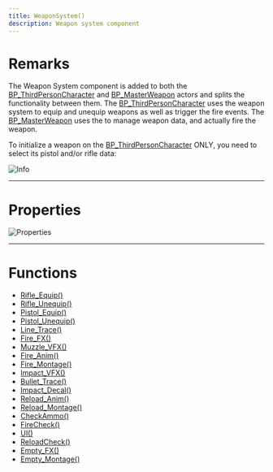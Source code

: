 ```yaml
---
title: WeaponSystem()
description: Weapon system component
---
```


# Remarks

The Weapon System component is added to both the [BP_ThirdPersonCharacter](/classes/BP_ThirdPersonCharacter) and [BP_MasterWeapon](classes/BP_MasterWeapon) actors and splits the functionality between them. The [BP_ThirdPersonCharacter](/classes/BP_ThirdPersonCharacter) uses the weapon system to equip and unequip weapons as well as trigger the fire events. The [BP_MasterWeapon](/classes/BP_MasterWeapon) uses the to manage weapon data, and actually fire the weapon.

To initialize a weapon on the [BP_ThirdPersonCharacter](/classes/BP_ThirdPersonCharacter) ONLY, you need to select its pistol and/or rifle data:

![Info](/assets/84d132148582a6b57f9dbeef63993e22.png)

---

# Properties

![Properties](/assets/bf9a13614ced09293fee0a625727264a.png)

---

# Functions

- [Rifle_Equip()](components/WeaponSystem/Rifle_Equip)
- [Rifle_Unequip()](components/WeaponSystem/Rifle_Unequip)
- [Pistol_Equip()](components/WeaponSystem/Pistol_Equip)
- [Pistol_Unequip()](components/WeaponSystem/Pistol_Unequip)
- [Line_Trace()](components/WeaponSystem/Line_Trace)
- [Fire_FX()](components/WeaponSystem/Fire_FX)
- [Muzzle_VFX()](components/WeaponSystem/Muzzle_VFX)
- [Fire_Anim()](components/WeaponSystem/Fire_Anim)
- [Fire_Montage()](components/WeaponSystem/Fire_Montage)
- [Impact_VFX()](components/WeaponSystem/Impact_VFX)
- [Bullet_Trace()](components/WeaponSystem/Bullet_Trace)
- [Impact_Decal()](components/WeaponSystem/Impact_Decal)
- [Reload_Anim()](components/WeaponSystem/Reload_Anim)
- [Reload_Montage()](components/WeaponSystem/Reload_Montage)
- [CheckAmmo()](components/WeaponSystem/CheckAmmo)
- [FireCheck()](components/WeaponSystem/FireCheck)
- [UI()](components/WeaponSystem/UI)
- [ReloadCheck()](components/WeaponSystem/ReloadCheck)
- [Empty_FX()](components/WeaponSystem/Empty_FX)
- [Empty_Montage()](components/WeaponSystem/Empty_Montage)
